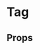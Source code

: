 
<Meta of={TagStories} />

# Tag

<ComponentLinkRow
  docsHref="https://design.domstol.no/987b33f71/p/19eec4-tag"
  figmaHref="https://www.figma.com/file/ewqSDmkgqDQ5PyOsRp4V5b/?node-id=7766%3A151028"
  githubHref="https://github.com/domstolene/designsystem/tree/main/packages/components/src/components/Tag"
  storybookHref="https://domstolene.github.io/designsystem/?path=/story/dds-components-tag--default"
/>

## Props

<Canvas of={TagStories.Default} sourceState="shown" />
<Controls of={TagStories.Default} />
